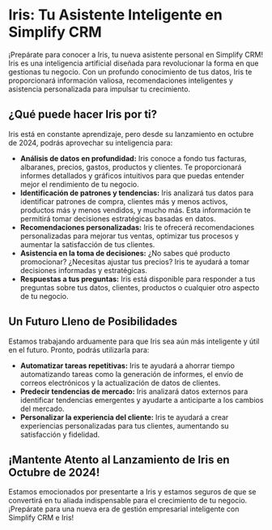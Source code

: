 

# Iris: Tu Asistente Inteligente en Simplify CRM

¡Prepárate para conocer a Iris, tu nueva asistente personal en Simplify CRM! Iris es una inteligencia artificial diseñada para revolucionar la forma en que gestionas tu negocio. Con un profundo conocimiento de tus datos, Iris te proporcionará información valiosa, recomendaciones inteligentes y asistencia personalizada para impulsar tu crecimiento.

## ¿Qué puede hacer Iris por ti?

Iris está en constante aprendizaje, pero desde su lanzamiento en octubre de 2024, podrás aprovechar su inteligencia para:

*   **Análisis de datos en profundidad:** Iris conoce a fondo tus facturas, albaranes, precios, gastos, productos y clientes. Te proporcionará informes detallados y gráficos intuitivos para que puedas entender mejor el rendimiento de tu negocio.
*   **Identificación de patrones y tendencias:** Iris analizará tus datos para identificar patrones de compra, clientes más y menos activos, productos más y menos vendidos, y mucho más. Esta información te permitirá tomar decisiones estratégicas basadas en datos.
*   **Recomendaciones personalizadas:** Iris te ofrecerá recomendaciones personalizadas para mejorar tus ventas, optimizar tus procesos y aumentar la satisfacción de tus clientes.
*   **Asistencia en la toma de decisiones:** ¿No sabes qué producto promocionar? ¿Necesitas ajustar tus precios? Iris te ayudará a tomar decisiones informadas y estratégicas.
*   **Respuestas a tus preguntas:** Iris está disponible para responder a tus preguntas sobre tus datos, clientes, productos o cualquier otro aspecto de tu negocio.

## Un Futuro Lleno de Posibilidades

Estamos trabajando arduamente para que Iris sea aún más inteligente y útil en el futuro. Pronto, podrás utilizarla para:

*   **Automatizar tareas repetitivas:** Iris te ayudará a ahorrar tiempo automatizando tareas como la generación de informes, el envío de correos electrónicos y la actualización de datos de clientes.
*   **Predecir tendencias de mercado:** Iris analizará datos externos para identificar tendencias emergentes y ayudarte a anticiparte a los cambios del mercado.
*   **Personalizar la experiencia del cliente:** Iris te ayudará a crear experiencias personalizadas para tus clientes, aumentando su satisfacción y fidelidad.

## ¡Mantente Atento al Lanzamiento de Iris en Octubre de 2024!

Estamos emocionados por presentarte a Iris y estamos seguros de que se convertirá en tu aliada indispensable para el crecimiento de tu negocio. ¡Prepárate para una nueva era de gestión empresarial inteligente con Simplify CRM e Iris!
